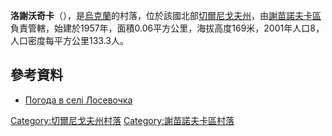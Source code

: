 {{coord|51|58|17|N|32|38|16|E|scale:100000|display=title}}

'''洛謝沃奇卡'''（{{lang-uk|Лосевочка}}），是[[烏克蘭|烏克蘭]]的村落，位於該國北部[[切爾尼戈夫州|切爾尼戈夫州]]，由[[謝苗諾夫卡區|謝苗諾夫卡區]]負責管轄，始建於1957年，面積0.06平方公里，海拔高度169米，2001年人口8，人口密度每平方公里133.3人。

==參考資料==
* [http://weather.in.ua/ua/chernigovskaja/13856 Погода в селі Лосевочка] {{Wayback|url=http://weather.in.ua/ua/chernigovskaja/13856 |date=20111220124453 }}

[[Category:切爾尼戈夫州村落|Category:切爾尼戈夫州村落]]
[[Category:謝苗諾夫卡區村落|Category:謝苗諾夫卡區村落]]


{{Chernihiv-geo-stub}}
